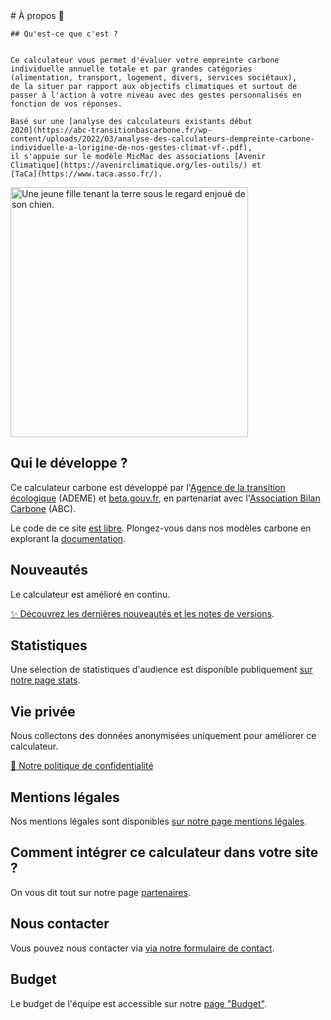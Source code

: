 <div className="flex flex-wrap gap-16 pb-8 md:flex-nowrap">
  <div>
    # À propos 🦔

    ## Qu'est-ce que c'est ?


    Ce calculateur vous permet d'évaluer votre empreinte carbone
    individuelle annuelle totale et par grandes catégories
    (alimentation, transport, logement, divers, services sociétaux),
    de la situer par rapport aux objectifs climatiques et surtout de
    passer à l'action à votre niveau avec des gestes personnalisés en
    fonction de vos réponses.

    Basé sur une [analyse des calculateurs existants début
    2020](https://abc-transitionbascarbone.fr/wp-content/uploads/2022/03/analyse-des-calculateurs-dempreinte-carbone-individuelle-a-lorigine-de-nos-gestes-climat-vf-.pdf),
    il s'appuie sur le modèle MicMac des associations [Avenir
    Climatique](https://avenirclimatique.org/les-outils/) et
    [TaCa](https://www.taca.asso.fr/).
  </div>

  <img
    className="self-center border-none max-w-[50vw]"
    src="/images/illustrations/girl-holding-earth.png"
    width="380"
    height="400"
    alt="Une jeune fille tenant la terre sous le regard enjoué de son chien."
  />
</div>



## Qui le développe ?

Ce calculateur carbone est développé par l'[Agence de la transition
écologique](https://www.ademe.fr/) (ADEME) et
[beta.gouv.fr](https://beta.gouv.fr/), en partenariat avec
l'[Association Bilan Carbone](https://www.associationbilancarbone.fr/)
(ABC).

Le code de ce site [est libre](https://github.com/betagouv/ecolab-data).
Plongez-vous dans nos modèles carbone en explorant la
[documentation](/documentation).

## Nouveautés

Le calculateur est amélioré en continu.

[✨️ Découvrez les dernières nouveautés et les notes de
versions](/nouveautés).

## Statistiques

Une sélection de statistiques d'audience est disponible publiquement [sur notre page stats](/stats).

## Vie privée

Nous collectons des données anonymisées uniquement pour améliorer ce
calculateur.

[🍪 Notre politique de confidentialité](/vie-privée)

## Mentions légales

Nos mentions légales sont disponibles [sur notre page mentions
légales](/mentions-legales).

## Comment intégrer ce calculateur dans votre site ?

On vous dit tout sur notre page [partenaires](/partenaires).

## Nous contacter

Vous pouvez nous contacter via [via notre formulaire de contact](/contact).

## Budget

Le budget de l'équipe est accessible sur notre [page "Budget"](/budget).

